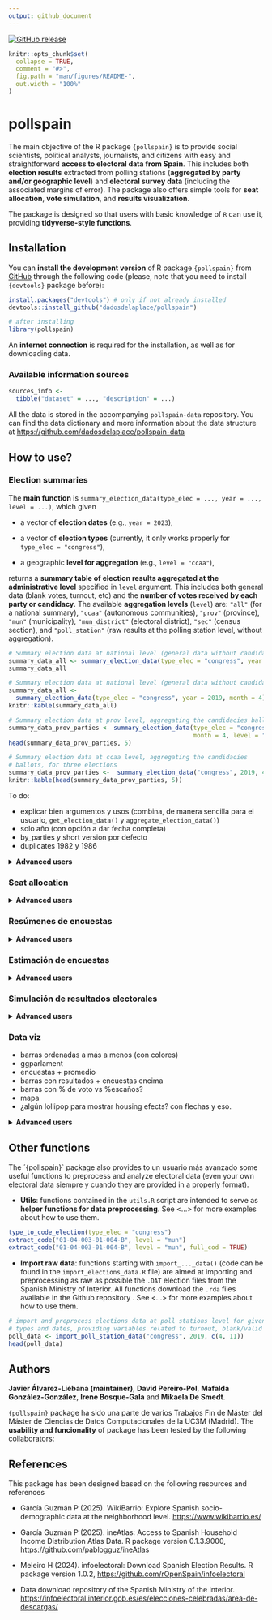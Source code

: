 ```yaml
---
output: github_document
---
```


<!-- README.md is generated from README.Rmd. Please edit that file -->

<!-- badges: start -->
[![GitHub release](https://img.shields.io/github/v/release/dadosdelaplace/pollspain)](https://github.com/dadosdelaplace/pollspain/releases)
<!-- badges: end -->

```r
knitr::opts_chunk$set(
  collapse = TRUE,
  comment = "#>",
  fig.path = "man/figures/README-",
  out.width = "100%"
)
```

# pollspain

The main objective of the R package `{pollspain}` is to provide social scientists, political analysts, journalists, and citizens with easy and straightforward **access to electoral data from Spain**. This includes both **election results** extracted from polling stations (**aggregated by party and/or geographic level**) and **electoral survey data** (including the associated margins of error). The package also offers simple tools for **seat allocation**, **vote simulation**, and **results visualization**.

The package is designed so that users with basic knowledge of `R` can use it, providing **tidyverse-style functions**.

## Installation

You can **install the development version** of R package `{pollspain}` from [GitHub](https://github.com/) through the following code (please, note that you need to install `{devtools}` package before):

```r
install.packages("devtools") # only if not already installed
devtools::install_github("dadosdelaplace/pollspain")
```


```r
# after installing
library(pollspain)
```

An **internet connection** is required for the installation, as well as for downloading data.

### Available information sources


```r
sources_info <-
  tibble("dataset" = ..., "description" = ...)
```

All the data is stored in the accompanying `pollspain-data` repository. You can find the data dictionary and more information about the data structure at <https://github.com/dadosdelaplace/pollspain-data>

## How to use?

### Election summaries

The **main function** is `summary_election_data(type_elec = ..., year = ..., level = ...)`, which given

* a vector of **election dates** (e.g., `year = 2023`),

* a vector of **election types** (currently, it only works properly for `type_elec = "congress"`),

* a geographic **level for aggregation** (e.g., `level = "ccaa"`),

returns a **summary table of election results aggregated at the administrative level** specified in `level` argument. This includes both general data (blank votes, turnout, etc) and the **number of votes received by each party or candidacy**. The available **aggregation levels** (`level`) are: `"all"` (for a national summary), `"ccaa"` (autonomous communities), `"prov"` (province), `"mun"` (municipality), `"mun_district"` (electoral district), `"sec"` (census section), and `"poll_station"` (raw results at the polling station level, without aggregation).

```r
# Summary election data at national level (general data without candidacies ballots)
summary_data_all <- summary_election_data(type_elec = "congress", year = 2019, month = 4)
summary_data_all
```

```r
# Summary election data at national level (general data without candidacies ballots)
summary_data_all <-
  summary_election_data(type_elec = "congress", year = 2019, month = 4)
knitr::kable(summary_data_all)
```

```r
# Summary election data at prov level, aggregating the candidacies ballots
summary_data_prov_parties <- summary_election_data(type_elec = "congress", year = 2019,
                                                   month = 4, level = "prov",  by_parties = TRUE)
head(summary_data_prov_parties, 5)
```

```r
# Summary election data at ccaa level, aggregating the candidacies
# ballots, for three elections
summary_data_prov_parties <-  summary_election_data("congress", 2019, 4, level = "prov", by_parties = TRUE)
knitr::kable(head(summary_data_prov_parties, 5))
```

To do:

* explicar bien argumentos y usos (combina, de manera sencilla para el usuario, `get_election_data()` y `aggregate_election_data()`)
* solo año (con opción a dar fecha completa)
* by_parties y short version por defecto
* duplicates 1982 y 1986

<details>
<summary><strong>Advanced users</strong></summary>
Poner una aperitivo y referirle a los articles.
</details>

### Seat allocation

<details>
<summary><strong>Advanced users</strong></summary>

Poner una aperitivo y referirle a los articles.

</details>

### Resúmenes de encuestas

<details>
<summary><strong>Advanced users</strong></summary>

Poner una aperitivo y referirle a los articles.

</details>

### Estimación de encuestas

<details>
<summary><strong>Advanced users</strong></summary>

Poner una aperitivo y referirle a los articles.

</details>

### Simulación de resultados electorales

<details>
<summary><strong>Advanced users</strong></summary>

Poner una aperitivo y referirle a los articles.

</details>

### Data viz

* barras ordenadas a más a menos (con colores)
* ggparlament
* encuestas + promedio
* barras con resultados + encuestas encima
* barras con % de voto vs %escaños?
* mapa
* ¿algún lollipop para mostrar housing efects? con flechas y eso.

<details>
<summary><strong>Advanced users</strong></summary>

Poner una aperitivo y referirle a los articles.

</details>

## Other functions

The ´{pollspain}` package also provides to un usuario más avanzado some useful functions to preprocess and analyze electoral data (even your own electoral data siempre y cuando they are provided in a properly format).

* **Utils**: functions contained in the `utils.R` script are intended to serve as **helper functions for data preprocessing**. See <...> for more examples about how to use them.

```r
type_to_code_election(type_elec = "congress")
extract_code("01-04-003-01-004-B", level = "mun")
extract_code("01-04-003-01-004-B", level = "mun", full_cod = TRUE)
```

* **Import raw data**: functions starting with `import_..._data()` (code can be found in the `import_elections_data.R` file) are aimed at importing and preprocessing as raw as possible the `.DAT` election files from the Spanish Ministry of Interior. All functions download the `.rda` files available in the Github repository \url{https://github.com/dadosdelaplace/pollspain-data}. See <...> for more examples about how to use them.


```r
# import and preprocess elections data at poll stations level for given election
# types and dates, providing variables related to turnout, blank/valid votes, etc
poll_data <- import_poll_station_data("congress", 2019, c(4, 11))
head(poll_data)
```


<!--

## Datos del CERA (pending)

According to the National Statistics Institute (INE):

«The electoral roll contains the registration of those who meet the requirements to be voters and are not definitively or temporarily deprived of the right to vote. The electoral roll is composed of:

* The electoral roll of Spanish citizens residing in Spain (CER).

* The electoral roll of Spanish citizens residing abroad (CERA).

The electoral roll of residents in Spain who are nationals of countries with Agreements for municipal elections (CERE Agreements), and the electoral roll of citizens of the European Union residing in Spain for municipal and European Parliament elections (CERE EU).»

The `get_CERA_data()` function returns the data related to the CERA.

```r
ccaa_CERA_data <- get_CERA_data(election_data, level = "ccaa")
```

-->


## Authors

**Javier Álvarez-Liébana (maintainer)**, **David Pereiro-Pol**, **Mafalda González-González**, **Irene Bosque-Gala** and **Mikaela De Smedt**. 

`{pollspain}` package ha sido una parte de varios Trabajos Fin de Máster del Máster de Ciencias de Datos Computacionales de la UC3M (Madrid). The **usability and funcionality** of package has been tested by the following collaborators: 

## References

This package has been designed based on the following resources and references

* García Guzmán P (2025). WikiBarrio: Explore Spanish socio-demographic data at the neighborhood level. <https://www.wikibarrio.es/>


* García Guzmán P (2025). ineAtlas: Access to Spanish Household Income Distribution Atlas Data. R package version 0.1.3.9000, <https://github.com/pablogguz/ineAtlas>


* Meleiro H (2024). infoelectoral: Download Spanish Election Results. R package version 1.0.2, <https://github.com/rOpenSpain/infoelectoral>


* Data download repository of the Spanish Ministry of the Interior. <https://infoelectoral.interior.gob.es/es/elecciones-celebradas/area-de-descargas/>
